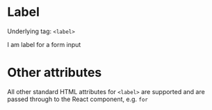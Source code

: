 
<Meta title="V3/Forms/Label" component={Label} />

# Label

Underlying tag: `<label>`

<Canvas>
  <Story name="Default Usage">
    <Label>I am label for a form input</Label>
  </Story>
</Canvas>

# Other attributes

All other standard HTML attributes for `<label>` are supported and are passed through to the React component, e.g. `for`
